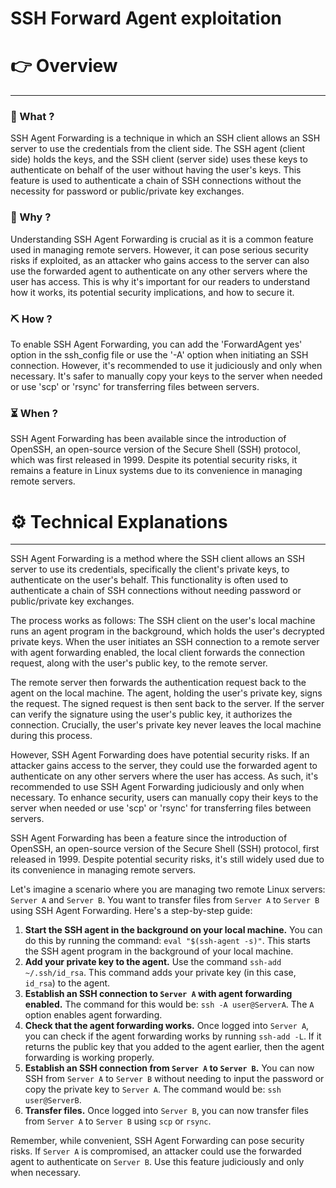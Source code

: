 # SSH Forward Agent exploitation


# 👉 Overview

---

### 👀 What ?

SSH Agent Forwarding is a technique in which an SSH client allows an SSH server to use the credentials from the client side. The SSH agent (client side) holds the keys, and the SSH client (server side) uses these keys to authenticate on behalf of the user without having the user's keys. This feature is used to authenticate a chain of SSH connections without the necessity for password or public/private key exchanges.


### 🧐 Why ?

Understanding SSH Agent Forwarding is crucial as it is a common feature used in managing remote servers. However, it can pose serious security risks if exploited, as an attacker who gains access to the server can also use the forwarded agent to authenticate on any other servers where the user has access. This is why it's important for our readers to understand how it works, its potential security implications, and how to secure it.


### ⛏️ How ?

To enable SSH Agent Forwarding, you can add the 'ForwardAgent yes' option in the ssh_config file or use the '-A' option when initiating an SSH connection. However, it's recommended to use it judiciously and only when necessary. It's safer to manually copy your keys to the server when needed or use 'scp' or 'rsync' for transferring files between servers.


### ⏳ When ?

SSH Agent Forwarding has been available since the introduction of OpenSSH, an open-source version of the Secure Shell (SSH) protocol, which was first released in 1999. Despite its potential security risks, it remains a feature in Linux systems due to its convenience in managing remote servers.


# ⚙️ Technical Explanations

---

SSH Agent Forwarding is a method where the SSH client allows an SSH server to use its credentials, specifically the client's private keys, to authenticate on the user's behalf. This functionality is often used to authenticate a chain of SSH connections without needing password or public/private key exchanges.

The process works as follows: The SSH client on the user's local machine runs an agent program in the background, which holds the user's decrypted private keys. When the user initiates an SSH connection to a remote server with agent forwarding enabled, the local client forwards the connection request, along with the user's public key, to the remote server.

The remote server then forwards the authentication request back to the agent on the local machine. The agent, holding the user's private key, signs the request. The signed request is then sent back to the server. If the server can verify the signature using the user's public key, it authorizes the connection. Crucially, the user's private key never leaves the local machine during this process.

However, SSH Agent Forwarding does have potential security risks. If an attacker gains access to the server, they could use the forwarded agent to authenticate on any other servers where the user has access. As such, it's recommended to use SSH Agent Forwarding judiciously and only when necessary. To enhance security, users can manually copy their keys to the server when needed or use 'scp' or 'rsync' for transferring files between servers.

SSH Agent Forwarding has been a feature since the introduction of OpenSSH, an open-source version of the Secure Shell (SSH) protocol, first released in 1999. Despite potential security risks, it's still widely used due to its convenience in managing remote servers.

Let's imagine a scenario where you are managing two remote Linux servers: `Server A` and `Server B`. You want to transfer files from `Server A` to `Server B` using SSH Agent Forwarding. Here's a step-by-step guide:

1. **Start the SSH agent in the background on your local machine.** You can do this by running the command: `eval "$(ssh-agent -s)"`. This starts the SSH agent program in the background of your local machine.
2. **Add your private key to the agent.** Use the command `ssh-add ~/.ssh/id_rsa`. This command adds your private key (in this case, `id_rsa`) to the agent.
3. **Establish an SSH connection to `Server A` with agent forwarding enabled.** The command for this would be: `ssh -A user@ServerA`. The `A` option enables agent forwarding.
4. **Check that the agent forwarding works.** Once logged into `Server A`, you can check if the agent forwarding works by running `ssh-add -L`. If it returns the public key that you added to the agent earlier, then the agent forwarding is working properly.
5. **Establish an SSH connection from `Server A` to `Server B`.** You can now SSH from `Server A` to `Server B` without needing to input the password or copy the private key to `Server A`. The command would be: `ssh user@ServerB`.
6. **Transfer files.** Once logged into `Server B`, you can now transfer files from `Server A` to `Server B` using `scp` or `rsync`.

Remember, while convenient, SSH Agent Forwarding can pose security risks. If `Server A` is compromised, an attacker could use the forwarded agent to authenticate on `Server B`. Use this feature judiciously and only when necessary.
